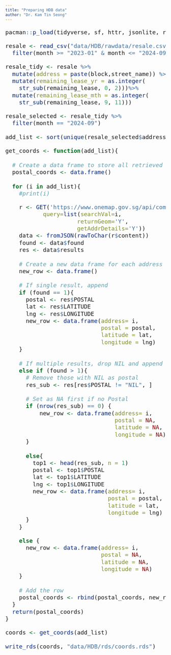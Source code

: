 ```yaml
---
title: "Preparing HDB data"
author: "Dr. Kam Tin Seong"
---
```


::: {style="font-size: 1.50em"}
```r
pacman::p_load(tidyverse, sf, httr, jsonlite, rvest)
```

```r
resale <- read_csv("data/HDB/rawdata/resale.csv") %>%
  filter(month >= "2023-01" & month <= "2024-09")
```

```r
resale_tidy <- resale %>%
  mutate(address = paste(block,street_name)) %>%
  mutate(remaining_lease_yr = as.integer(
    str_sub(remaining_lease, 0, 2)))%>%
  mutate(remaining_lease_mth = as.integer(
    str_sub(remaining_lease, 9, 11)))
```

```r
resale_selected <- resale_tidy %>%
  filter(month == "2024-09")
```

```r
add_list <- sort(unique(resale_selected$address))
```

```r
get_coords <- function(add_list){
  
  # Create a data frame to store all retrieved coordinates
  postal_coords <- data.frame()
    
  for (i in add_list){
    #print(i)

    r <- GET('https://www.onemap.gov.sg/api/common/elastic/search?',
           query=list(searchVal=i,
                     returnGeom='Y',
                     getAddrDetails='Y'))
    data <- fromJSON(rawToChar(r$content))
    found <- data$found
    res <- data$results
    
    # Create a new data frame for each address
    new_row <- data.frame()
    
    # If single result, append 
    if (found == 1){
      postal <- res$POSTAL 
      lat <- res$LATITUDE
      lng <- res$LONGITUDE
      new_row <- data.frame(address= i, 
                            postal = postal, 
                            latitude = lat, 
                            longitude = lng)
    }
    
    # If multiple results, drop NIL and append top 1
    else if (found > 1){
      # Remove those with NIL as postal
      res_sub <- res[res$POSTAL != "NIL", ]
      
      # Set as NA first if no Postal
      if (nrow(res_sub) == 0) {
          new_row <- data.frame(address= i, 
                                postal = NA, 
                                latitude = NA, 
                                longitude = NA)
      }
      
      else{
        top1 <- head(res_sub, n = 1)
        postal <- top1$POSTAL 
        lat <- top1$LATITUDE
        lng <- top1$LONGITUDE
        new_row <- data.frame(address= i, 
                              postal = postal, 
                              latitude = lat, 
                              longitude = lng)
      }
    }

    else {
      new_row <- data.frame(address= i, 
                            postal = NA, 
                            latitude = NA, 
                            longitude = NA)
    }
    
    # Add the row
    postal_coords <- rbind(postal_coords, new_row)
  }
  return(postal_coords)
}
```

```r
coords <- get_coords(add_list)
```

```r
write_rds(coords, "data/HDB/rds/coords.rds")
```
:::
